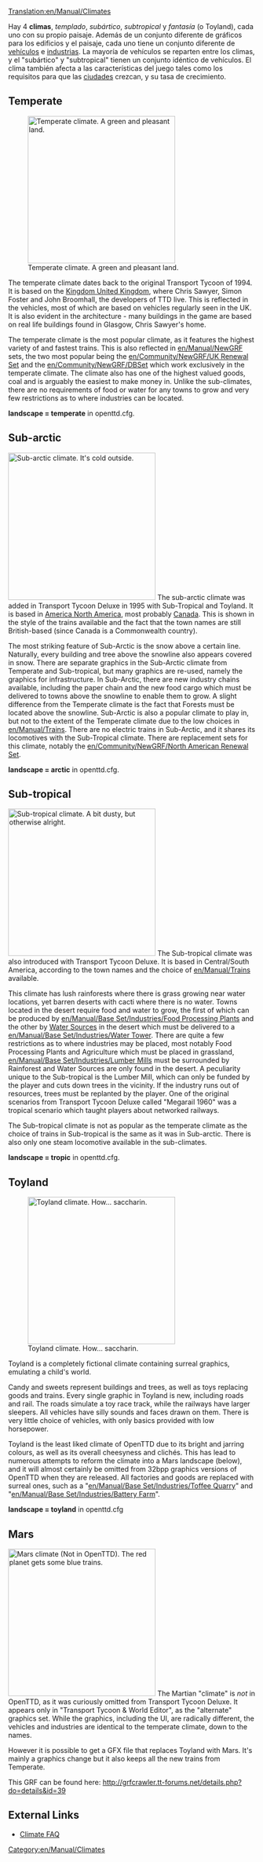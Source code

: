 [[Translation:en/Manual/Climates]]
{{es/Traducción|origen=Climate}}

Hay 4 '''climas''', ''templado'', ''subártico'', ''subtropical'' y ''fantasía'' (o Toyland), cada uno con su propio paisaje. Además de un conjunto diferente de gráficos para los edificios y el paisaje, cada uno tiene un conjunto diferente de [[es/Vehículo|vehículos]] e [[es/Industria|industrias]]. La mayoría de vehículos se reparten entre los climas, y el "subártico" y "subtropical" tienen un conjunto idéntico de vehículos. El clima también afecta a las características del juego tales como los requisitos para que las [[es/Ciudad|ciudades]] crezcan, y su tasa de crecimiento.
{{es/Pendiente de traducir}}

==Temperate==
[[File:en/Manual/Temperatescreenshot.png|thumb|left|300px|Temperate climate. A green and pleasant land.]]


The temperate climate dates back to the original Transport Tycoon of 1994. It is based on the [https://www.wikipedia.org/wiki/United Kingdom United Kingdom], where Chris Sawyer, Simon Foster and John Broomhall, the developers of TTD live. This is reflected in the vehicles, most of which are based on vehicles  regularly seen in the UK. It is also evident in the architecture - many buildings in the game are based on real life buildings found in Glasgow, Chris Sawyer's home.

The temperate climate is the most popular climate, as it features the highest variety of and fastest trains. This is also reflected in [[en/Manual/NewGRF]] sets, the two most popular being the [[en/Community/NewGRF/UK Renewal Set]] and the [[en/Community/NewGRF/DBSet]] which work exclusively in the temperate climate. The climate also has one of the highest valued goods, coal and is arguably the easiest to make money in. Unlike the sub-climates, there are no requirements of food or water for any towns to grow and very few restrictions as to where industries can be located.

'''landscape = temperate''' in openttd.cfg.
<br clear="all" />

==Sub-arctic==
[[File:en/Manual/Subarcticscreenshot.png|thumb|right|300px|Sub-arctic climate. It's cold outside.]]
The sub-arctic climate was added in Transport Tycoon Deluxe in 1995 with Sub-Tropical and Toyland. It is based in [https://www.wikipedia.org/wiki/North America North America], most probably [https://www.wikipedia.org/wiki/Canada Canada]. This is shown in the style of the trains available and the fact that the town names are still British-based (since Canada is a Commonwealth country). 

The most striking feature of Sub-Arctic is the snow above a certain line. Naturally, every building and tree above the snowline also appears covered in snow. There are separate graphics in the Sub-Arctic climate from Temperate and Sub-tropical, but many graphics are re-used, namely the graphics for infrastructure. In Sub-Arctic, there are new industry chains available, including the paper chain and the new food cargo which must be delivered to towns above the snowline to enable them to grow. A slight difference from the Temperate climate is the fact that Forests must be located above the snowline. Sub-Arctic is also a popular climate to play in, but not to the extent of the Temperate climate due to the low choices in [[en/Manual/Trains]]. There are no electric trains in Sub-Arctic, and it shares its locomotives with the Sub-Tropical climate. There are replacement sets for this climate, notably the [[en/Community/NewGRF/North American Renewal Set]].

'''landscape = arctic''' in openttd.cfg.

==Sub-tropical==

[[File:en/Manual/Subtropicalscreenshot.png|thumb|300px|left|Sub-tropical climate. A bit dusty, but otherwise alright.]]
The Sub-tropical climate was also introduced with Transport Tycoon Deluxe. It is based in Central/South America, according to the town names and the choice of [[en/Manual/Trains]] available. 

This climate has lush rainforests where there is grass growing near water locations, yet barren deserts with cacti where there is no water. Towns located in the desert require food and water to grow, the first of which can be produced by [[en/Manual/Base Set/Industries/Food Processing Plant]]s and the other by [[en/Manual/Base Set/Industries/Water Supply|Water Sources]] in the desert which must be delivered to a [[en/Manual/Base Set/Industries/Water Tower]]. There are quite a few restrictions as to where industries may be placed, most notably Food Processing Plants and Agriculture which must be placed in grassland, [[en/Manual/Base Set/Industries/Lumber Mill]]s must be surrounded by Rainforest and Water Sources are only found in the desert. A peculiarity unique to the Sub-tropical is the Lumber Mill, which can only be funded by the player and cuts down trees in the vicinity. If the industry runs out of resources, trees must be replanted by the player. One of the original scenarios from Transport Tycoon Deluxe called "Megarail 1960" was a tropical scenario which taught players about networked railways.

The Sub-tropical climate is not as popular as the temperate climate as the choice of trains in Sub-tropical is the same as it was in Sub-arctic. There is also only one steam locomotive available in the sub-climates.

'''landscape = tropic''' in openttd.cfg.
<br clear="all" />

==Toyland==
[[File:en/Manual/Toylandscreenshot.png|thumb|right|300px|Toyland climate. How... saccharin.]]

Toyland is a completely fictional climate containing surreal graphics, emulating a child's world.

Candy and sweets represent buildings and trees, as well as toys replacing goods and trains. Every single graphic in Toyland is new, including roads and rail. The roads simulate a toy race track, while the railways have larger sleepers. All vehicles have silly sounds and faces drawn on them. There is very little choice of vehicles, with only basics provided with low horsepower. 

Toyland is the least liked climate of OpenTTD due to its bright and jarring colours, as well as its overall cheesyness and clichés. This has lead to numerous attempts to reform the climate into a Mars landscape (below), and it will almost certainly be omitted from 32bpp graphics versions of OpenTTD when they are released. All factories and goods are replaced with surreal ones, such as a "[[en/Manual/Base Set/Industries/Toffee Quarry]]" and "[[en/Manual/Base Set/Industries/Battery Farm]]".

'''landscape = toyland''' in openttd.cfg

==Mars==
[[File:en/Community/NewGRF/Marsscreenshot.png|thumb|300px|left|Mars climate (Not in OpenTTD). The red planet gets some blue trains.]]
The Martian "climate" is ''not'' in OpenTTD, as it was curiously omitted from Transport Tycoon Deluxe. It appears only in "Transport Tycoon & World Editor", as the "alternate" graphics set. While the graphics, including the UI, are radically different, the vehicles and industries are identical to the temperate climate, down to the names.

However it is possible to get a GFX file that replaces Toyland with Mars. It's mainly a graphics change but it also keeps all the new trains from Temperate.

This GRF can be found here: http://grfcrawler.tt-forums.net/details.php?do=details&id=39

{{en/-}}

==External Links==
* [http://i-want-a-website.com/about-tt/ttfaq08.html Climate FAQ]


[[Category:en/Manual/Climates]]